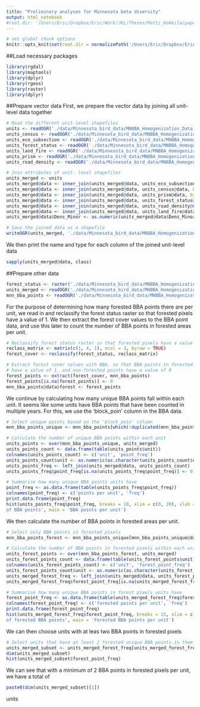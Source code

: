 ```yaml
---
title: "Preliminary analyses for Minnesota beta diversity"
output: html_notebook
#root.dir: '/Users/Eric/Dropbox/Eric/Work/JKL/Theses/Matti_Hakkila/paper_4/'
---
```


```r
# set global chunk options
knitr::opts_knit$set(root.dir = normalizePath('/Users/Eric/Dropbox/Eric/Work/JKL/Theses/Matti_Hakkila/paper_4/'))
```

##Load necessary packages
```r
library(rgdal)
library(maptools)
library(dplyr)
library(rgeos)
library(raster)
library(dplyr)
```

##Prepare vector data
First, we prepare the vector data by joining all unit-level data together
```r
# Read the different unit-level shapefiles
units <- readOGR('./data/Minnesota_bird_data/MNBBA_Homogenization_Data_9_22_2015/Units Spatial Data/Units.shp', 'Units')
units_census <- readOGR('./data/Minnesota_bird_data/MNBBA_Homogenization_Data_9_22_2015/Units Spatial Data/Units_Census.shp', 'Units_Census')
units_eco_subsection <- readOGR('./data/Minnesota_bird_data/MNBBA_Homogenization_Data_9_22_2015/Units Spatial Data/Units_EcoSubsection.shp', 'Units_EcoSubsection')
units_forest_status <- readOGR('./data/Minnesota_bird_data/MNBBA_Homogenization_Data_9_22_2015/Units Spatial Data/Units_ForestStatus.shp', 'Units_ForestStatus')
units_land_fire <- readOGR('./data/Minnesota_bird_data/MNBBA_Homogenization_Data_9_22_2015/Units Spatial Data/Units_Landfire.shp', 'Units_Landfire')
units_prism <- readOGR('./data/Minnesota_bird_data/MNBBA_Homogenization_Data_9_22_2015/Units Spatial Data/Units_PRISM.shp', 'Units_PRISM')
units_road_density <- readOGR('./data/Minnesota_bird_data/MNBBA_Homogenization_Data_9_22_2015/Units Spatial Data/Units_RoadDensity.shp', 'Units_RoadDensity')

# Join attributes of unit- level shapefiles
units_merged <- units
units_merged@data <- inner_join(units_merged@data, units_eco_subsection@data, by = 'unit')
units_merged@data <- inner_join(units_merged@data, units_census@data, by = 'unit')
units_merged@data <- inner_join(units_merged@data, units_prism@data, by = 'unit')
units_merged@data <- inner_join(units_merged@data, units_forest_status@data, by = 'unit')
units_merged@data <- inner_join(units_merged@data, units_road_density@data, by = 'unit')
units_merged@data <- inner_join(units_merged@data, units_land_fire@data, by = 'unit')
units_merged@data$Dens_Minor <- as.numeric(units_merged@data$Dens_Minor)

# Save the joined data as a shapefile
writeOGR(units_merged, './data/Minnesota_bird_data/MNBBA_Homogenization_Data_9_22_2015/Units Spatial Data/units_merged.shp', 'units_merged', driver = 'ESRI Shapefile', overwrite_layer = T)
```

We then print the name and type for each column of the joined unit-level data
```r
sapply(units_merged@data, class)
```

##Prepare other data
```r
forest_status <- raster('./data/Minnesota_bird_data/MNBBA_Homogenization_GISFiles_8_2015/Forest_Status/forstat_rast.tif')
units_merged <- readOGR('./data/Minnesota_bird_data/MNBBA_Homogenization_Data_9_22_2015/Units Spatial Data/units_merged.shp', 'units_merged')
mnn_bba_points <- readOGR('./data/Minnesota_bird_data/MNBBA_Homogenization_Data_9_22_2015/Bird Data/MNBBA_Surveys_DominantHabitat_Final.shp', 'MNBBA_Surveys_DominantHabitat_Final')
```

For the purpose of determining how many forested BBA points there are per unit,
we read in and reclassify the forest status raster so that forested pixels have 
a value of 1. We then extract the forest cover values to the BBA point data, and 
use this later to count the number of BBA points in forested areas per unit.

```r
# Reclassify forest status raster so that forested pixels have a value of 1
reclass_matrix <- matrix(c(1, 4, 1), ncol = 3, byrow = TRUE)
forest_cover <- reclassify(forest_status, reclass_matrix)

# Extract forest cover values with BBA, so that BBA points in forested pixels 
# have a value of 1, and non-forested points have a value of 0
forest_points <- extract(forest_cover, mnn_bba_points)
forest_points[is.na(forest_points)] <- 0
mnn_bba_points@data$forest <- forest_points
```

We continue by calculating how many unique BBA points fall within each unit. It 
seems like some units have BBA points that have been counted in multiple years. 
For this, we use the 'block_poin' column in the BBA data.
```r
# Select unique points based on the 'block_poin' column
mnn_bba_points_unique <- mnn_bba_points[which(!duplicated(mnn_bba_points@data$block_poin)), ]

# Calculate the number of unique BBA points within each unit
units_points <- over(mnn_bba_points_unique, units_merged)
units_points_count <- data.frame(table(units_points$unit))
colnames(units_points_count) <- c('unit', 'point_freq')
units_points_count$unit <- as.numeric(as.character(units_points_count$unit))
units_points_freq <- left_join(units_merged@data, units_points_count)
units_points_freq$point_freq[is.na(units_points_freq$point_freq)] <- 0

# Summarise how many unique BBA points units have
point_freq <- as.data.frame(table(units_points_freq$point_freq))
colnames(point_freq) <- c('points per unit', 'freq')
print.data.frame(point_freq)
hist(units_points_freq$point_freq, breaks = 18, xlim = c(0, 20), xlab = 'Number 
of BBA points', main = 'BBA points per unit')
```

We then calculate the number of BBA points in forested areas per unit.
```r
# Select only BBA points in forested pixels
mnn_bba_points_forest <- mnn_bba_points_unique[mnn_bba_points_unique@data$forest == 1, ]

# Calculate the number of BBA points in forested pixels within each unit
units_forest_points <- over(mnn_bba_points_forest, units_merged)
units_forest_points_count <- data.frame(table(units_forest_points$unit))
colnames(units_forest_points_count) <- c('unit', 'forest_point_freq')
units_forest_points_count$unit <- as.numeric(as.character(units_forest_points_count$unit))
units_merged_forest_freq <- left_join(units_merged@data, units_forest_points_count)
units_merged_forest_freq$forest_point_freq[is.na(units_merged_forest_freq$forest_point_freq)] <- 0

# Summarise how many unique BBA points in forest pixels units have
forest_point_freq <- as.data.frame(table(units_merged_forest_freq$forest_point_freq))
colnames(forest_point_freq) <- c('forested points per unit', 'freq')
print.data.frame(forest_point_freq)
hist(units_merged_forest_freq$forest_point_freq, breaks = 15, xlim = c(0, 15), xlab = 'Number 
of forested BBA points', main = 'Forested BBA points per unit')
```

We can then choose units with at leas two BBA points in forested pixels
```r
# Select units that have at least 2 forested unique BBA points in them
units_merged_subset <- units_merged_forest_freq[units_merged_forest_freq$forest_point_freq >= 2, ]
dim(units_merged_subset)
hist(units_merged_subset$forest_point_freq)
```
We can see that with a minimum of 2 BBA points in forested pixels per unit, we 
have a total of 
```r
paste0(dim(units_merged_subset)[1])
```
units